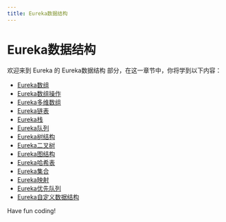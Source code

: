 ```yaml
---
title: Eureka数据结构
---
```


# Eureka数据结构

欢迎来到 Eureka 的 Eureka数据结构 部分，在这一章节中，你将学到以下内容：

- [Eureka数组](./0-eureka-array.mdx)
- [Eureka数组操作](./1-eureka-array-operations.mdx)
- [Eureka多维数组](./2-eureka-multidimensional-array.mdx)
- [Eureka链表](./3-eureka-linked-list.mdx)
- [Eureka栈](./4-eureka-stack.mdx)
- [Eureka队列](./5-eureka-queue.mdx)
- [Eureka树结构](./6-eureka-tree-structure.mdx)
- [Eureka二叉树](./7-eureka-binary-tree.mdx)
- [Eureka图结构](./8-eureka-graph-structure.mdx)
- [Eureka哈希表](./9-eureka-hash-table.mdx)
- [Eureka集合](./10-eureka-collection.mdx)
- [Eureka映射](./11-eureka-mapping.mdx)
- [Eureka优先队列](./12-eureka-priority-queue.mdx)
- [Eureka自定义数据结构](./13-eureka-custom-data-structure.mdx)

Have fun coding!